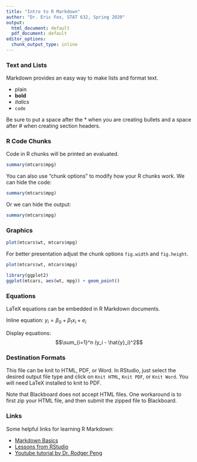 ```yaml
---
title: "Intro to R Markdown"
author: "Dr. Eric Fox, STAT 632, Spring 2020"
output:
  html_document: default
  pdf_document: default
editor_options:
  chunk_output_type: inline
---
```


### Text and Lists

Markdown provides an easy way to make lists and format text.

* plain  
* **bold**
* *italics*
* `code`

Be sure to put a space after the * when you are creating bullets and a space after # when creating section headers.

### R Code Chunks

Code in R chunks will be printed an evaluated.

```r
summary(mtcars$mpg)
```

You can also use "chunk options" to modify how your R chunks work.  We can hide the code:

```r
summary(mtcars$mpg)
```

Or we can hide the output:

```r
summary(mtcars$mpg)
```

### Graphics

```r
plot(mtcars$wt, mtcars$mpg)
```

For better presentation adjust the chunk options `fig.width` and `fig.height`.

```r
plot(mtcars$wt, mtcars$mpg)
```

```r
library(ggplot2)
ggplot(mtcars, aes(wt, mpg)) + geom_point()
```

### Equations

LaTeX equations can be embedded in R Markdown documents.

Inline equation: $y_i = \beta_0 + \beta_1 x_i + e_i$

Display equations:
$$\sum_{i=1}^n  (y_i - \hat{y}_i)^2$$

### Destination Formats

This file can be knit to HTML, PDF, or Word.  In RStudio, just select the desired 
output file type and click on `Knit HTML`, `Knit PDF`, or `Knit Word`.  You will need LaTeX installed to knit to PDF.  

Note that Blackboard does not accept HTML files.  One workaround is to first zip your HTML file, and then submit the zipped file to Blackboard.

### Links

Some helpful links for learning R Markdown:

* [Markdown Basics](https://rmarkdown.rstudio.com/authoring_basics.html)
* [Lessons from RStudio](https://rmarkdown.rstudio.com/lesson-1.html)
* [Youtube tutorial by Dr. Rodger Peng](https://www.youtube.com/watch?v=DNS7i2m4sB0&t=328s)





